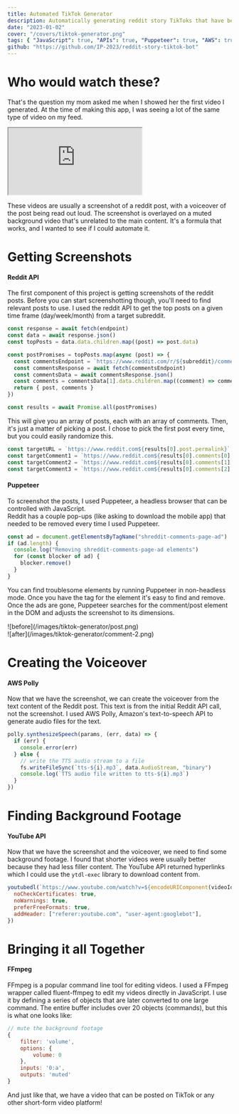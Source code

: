 ```yaml
---
title: Automated TikTok Generator
description: Automatically generating reddit story TikToks that have become so popular.  The app uses the reddit API to get popular posts, puppeteer to screenshot them, AWS Polly to create a TTS voiceover, YouTube API to find background footage, and YTDL-P to download the footage.  All these components are edited together using FFmpeg
date: "2023-01-02"
cover: "/covers/tiktok-generator.png"
tags: { "JavaScript": true, "APIs": true, "Puppeteer": true, "AWS": true, "FFmpeg": true }
github: "https://github.com/IP-2023/reddit-story-tiktok-bot"
---
```


# Who would watch these?

That's the question my mom asked me when I showed her the first video I generated.
At the time of making this app, I was seeing a lot of the same type of video on my feed.

<iframe
  src="https://www.youtube.com/embed/Y6xPVZGumCE"
  allow="accelerometer; autoplay; clipboard-write; encrypted-media; gyroscope; picture-in-picture"
  className="my-6 w-full h-[225px] md:w-[640px] md:h-[360px]"
></iframe>

These videos are usually a screenshot of a reddit post, with a voiceover of the post being read out loud.
The screenshot is overlayed on a muted background video that's unrelated to the main content.
It's a formula that works, and I wanted to see if I could automate it.

# Getting Screenshots

#### Reddit API

The first component of this project is getting screenshots of the reddit posts.
Before you can start screenshotting though, you'll need to find relevant posts to use.
I used the reddit API to get the top posts on a given time frame (day/week/month) from a target subreddit.

```javascript
const response = await fetch(endpoint)
const data = await response.json()
const topPosts = data.data.children.map((post) => post.data)

const postPromises = topPosts.map(async (post) => {
  const commentsEndpoint = `https://www.reddit.com/r/${subreddit}/comments/${post.id}.json`
  const commentsResponse = await fetch(commentsEndpoint)
  const commentsData = await commentsResponse.json()
  const comments = commentsData[1].data.children.map((comment) => comment.data)
  return { post, comments }
})

const results = await Promise.all(postPromises)
```

This will give you an array of posts, each with an array of comments.
Then, it's just a matter of picking a post.
I chose to pick the first post every time, but you could easily randomize this.

```javascript
const targetURL = `https://www.reddit.com${results[0].post.permalink}`
const targetComment1 = `https://www.reddit.com${results[0].comments[0].permalink}`
const targetComment2 = `https://www.reddit.com${results[0].comments[1].permalink}`
const targetComment3 = `https://www.reddit.com${results[0].comments[2].permalink}`
```

#### Puppeteer

To screenshot the posts, I used Puppeteer, a headless browser that can be controlled with JavaScript.  
Reddit has a couple pop-ups (like asking to download the mobile app) that needed to be removed every time I used Puppeteer.

```javascript
const ad = document.getElementsByTagName("shreddit-comments-page-ad")
if (ad.length) {
  console.log("Removing shreddit-comments-page-ad elements")
  for (const blocker of ad) {
    blocker.remove()
  }
}
```

You can find troublesome elements by running Puppeteer in non-headless mode.
Once you have the tag for the element it's easy to find and remove.
Once the ads are gone, Puppeteer searches for the comment/post element in the DOM and adjusts the screenshot to its dimensions.

<div className="flex">
  <div className="w-1/2 p-0.5">![before](/images/tiktok-generator/post.png)</div>
  <div className="w-1/2 p-0.5">![after](/images/tiktok-generator/comment-2.png)</div>
</div>

# Creating the Voiceover

#### AWS Polly

Now that we have the screenshot, we can create the voiceover from the text content of the Reddit post.
This text is from the initial Reddit API call, not the screenshot.
I used AWS Polly, Amazon's text-to-speech API to generate audio files for the text.

```javascript
polly.synthesizeSpeech(params, (err, data) => {
  if (err) {
    console.error(err)
  } else {
    // write the TTS audio stream to a file
    fs.writeFileSync(`tts-${i}.mp3`, data.AudioStream, "binary")
    console.log(`TTS audio file written to tts-${i}.mp3`)
  }
})
```

# Finding Background Footage

#### YouTube API

Now that we have the screenshot and the voiceover, we need to find some background footage.
I found that shorter videos were usually better because they had less filler content.
The YouTube API returned hyperlinks which I could use the `ytdl-exec` library to download content from.

```javascript
youtubedl(`https://www.youtube.com/watch?v=${encodeURIComponent(videoId)}`, {
  noCheckCertificates: true,
  noWarnings: true,
  preferFreeFormats: true,
  addHeader: ["referer:youtube.com", "user-agent:googlebot"],
})
```

# Bringing it all Together

#### FFmpeg

FFmpeg is a popular command line tool for editing videos.
I used a FFmpeg wrapper called fluent-ffmpeg to edit my videos directly in JavaScript.
I use it by defining a series of objects that are later converted to one large command.
The entire buffer includes over 20 objects (commands), but this is what one looks like:

```javascript
// mute the background footage
{
    filter: 'volume',
    options: {
        volume: 0
    },
    inputs: '0:a',
    outputs: 'muted'
}
```

And just like that, we have a video that can be posted on TikTok or any other short-form video platform!
